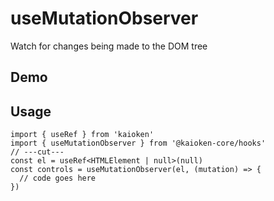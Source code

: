 
# useMutationObserver
Watch for changes being made to the DOM tree

## Demo
<UseMutationObserverExample />

## Usage
```tsx twoslash
import { useRef } from 'kaioken'
import { useMutationObserver } from '@kaioken-core/hooks'
// ---cut---
const el = useRef<HTMLElement | null>(null)
const controls = useMutationObserver(el, (mutation) => {
  // code goes here
})
```
